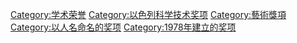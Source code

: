 {{catmore}}
{{Commonscat|Wolf Prize}}

[[Category:学术荣誉|Category:学术荣誉]]
[[Category:以色列科学技术奖项|Category:以色列科学技术奖项]]
[[Category:藝術獎項|Category:藝術獎項]]
[[Category:以人名命名的奖项|Category:以人名命名的奖项]]
[[Category:1978年建立的奖项|Category:1978年建立的奖项]]